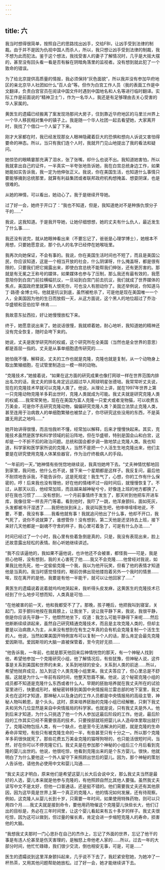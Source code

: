```yaml
---
---
---
```

title: 六
---



我当时想得很简单，按照自己的思路找出凶手，交给FBI，让凶手受到法律的制裁。由于并不是因为仇视中国人而杀人，所以，我只想让凶手受到法律的制裁，我不想为此而犯法。鉴于这个想法，我找受害人的妻子了解情况时，几乎是大摇大摆的，甚至没有回头看一看是否有躲在阴暗角落里的监视者。没有想到就此犯了一个致命的错误。

为了给北京提供高质量的情报，我必须保持“灰色面貌”，所以我并没有参加华府地区的亲北京华人社团如什么“百人会”等。但作为白宫工作人员（我的表面工作是中文翻译，负责白宫官员在阅读中国文件时遇到中国地名和人名等进行临时翻译。实际工作是前面说的“精神卫士”），作为一名华人，我还是有足够理由去关心受害的华人家属的。

黄医生的遗孀已经搬离了案发现场那间大房子，住到靠近华府地区的马里兰州界上一个华人移民相对集中的镇子上。我是随一个华人社团一起去看望她，大家离开时，我找了个借口一个人留了下来。

刚才大家都在时，我已经发现那女人眼神隐藏着巨大的恐惧和想向人诉说又害怕得要命的神态。所以，当只有我们连个人时，我就开门见山地提出了我的看法和疑问。

她惊恐的眼睛霎那充满了泪水，张了张嘴，却什么也说不出。我知道她害怕，所以我就拿出自己的证件，一半真实一半夸张地告诉她，我在白宫总统身边工作，如果她能如实告诉我，我一定为他伸张正义。我说，你在美国生活，也知道什么事情只要能够捅到总统那里，就算有利益集团或者联邦政府机构想掩盖、想耍阴谋，也是很难的。

从她的神情，可以看出，她动心了。我于是继续开导她。

过了好一会，她终于开口了：“我也不知道，但是，我知道绝对不是种族仇恨分子干的……”

我说，这我知道。于是我开导她，让她仔细想想，她的丈夫有什么仇人，最近发生了什么事……

我还没有说完，就从她眼神看出来（不要忘记了，爸爸是心理学博士），她根本不用想，只要她愿意说，那个仇人的名字已经停在她喉咙里。

我再次向她保证，不会有事的。我说，你在美国生活时间也不短了，而且是美国公民，你应该知道，这是一个相当开放的社会，什么阴谋呀，什么掩盖呀，都是很有限的，只要我们把它揭露出来，即使白宫总统不能帮我们伸张，还有更厉害的。那就是有无冕之王称号的媒体，如果媒体也参与了压制，那么我还有最有效的，我愿意陪你到白宫门前拉横幅抗议，一旦站到白宫门前去抗议，我们就成了世界媒体的焦点，美国政府里就算有人恨死你，可也没人有胆动你了。我还举例说，你知道马丁·路德·金博士吗，他就是抗议到底，虽然被枪杀了，可是他是现在美国唯一一个人，全美国因为他的生日而放假一天，从这方面说，这个黑人的地位超过了乔治·华盛顿和亚伯拉罕·林肯……

我故意东扯西拉，好让她慢慢放松下来。

终于，她愿意说出来了。她说话很慢，我就顺着她，耐心地听，我知道她的精神还没有完全恢复，随时会垮下来的。

她说，丈夫是医学研究所的权威，这个研究所在全美国（当然也是全世界的意思）都是首屈一指的。丈夫是从事单细胞遗传研究的……

她怕我不懂，解释说，丈夫的工作也就是克隆，克隆也就是复制，从一个动物身上取出繁殖细胞，在试管里制造出一模一样的动物。

“克隆技术，”她接着说，“如果在这方面的研究成果也像打网球一样在世界范围内排出名次的话，我丈夫的排名肯定远远超过华人网球明星张德培。我常常听丈夫说，现在的克隆技术早就可以克隆人类了。他说，从理论上讲，就在1997年世界上第一只克隆动物克隆羊多莉出世时，克隆人类就成为可能。我丈夫就是研究克隆人类的权威……我常常笑他，现在在美国为富人克隆一只爱犬或者宠物猫，可以收费五万美金，可是你不去研究克隆动物，偏偏研究克隆人类？美国立法禁止克隆人类，甚至连用于治病救人的单细胞繁殖也被禁止了，你尽研究这些没用的东西，不是英雄无用武之地吗……”

她开始讲得很慢，而且怕我听不懂，经常加以解释，后来才慢慢快起来。其实，克隆技术虽然是医学和科学领域的前沿阵地，但在华盛顿，特别是国会山和白宫，这却是一个不折不扣的政治问题。总统和国会都步调一致地禁止克隆人类。我也知道，科学家和医学家所说的克隆人，当然不是把一个人活生生地克隆出来，他们主要是在研究使用克隆人体某些器官，作为治疗终极病人的手段。

“一年前的一天，”她神情有些恍惚地继续说，我真怕她垮下去。“丈夫神情忧郁地回到家里，我问他，他什么也不说，接下来一个星期都是这样子。我反复问，最后他不耐烦地告诉我，不能告诉你，这是死规定！我生气了，心想，你的工作有什么保密的，哼！后来我也没有理他，好在他的情绪坏过一段时间后，就慢慢恢复了。不过，从那天以后，他经常加班，而且越来越神秘兮兮，好像连上班的地方都换了。好在我也习惯了……没有想到，一个月前事情终于发生了，那天听到他把车开进车库，我像往常一样去开门等着。看到他时，我吓了一跳，他浑身颤抖，面如死灰，头发都被冷汗湿透了……我把他扶到床上，我说叫医生吧，他哆哆嗦嗦地说，不要，不要，我没有事……我看他就有事！我就追问他出了什么事，他却不开口，我气死了，说你不说就算了，谁想管你！没有想到，第二天他是还坚持去上班，接下来好几天他都是一副魂不守舍的样子，我心里可着急了，可是有什么办法……”

时间已经过了一个小时，我心里有些着急倒是真的，只是，我没有表现出来，脸上还故意露出轻松的表情。耐心听她继续讲述。

“我不应该逼他的，我如果不逼他说，也许他还不会被害，都怪我——可是，我是担心他呀，没有想到，我的关心害死了他……我又不会克隆……他曾经对我说，如果我比他先死，他一定偷偷克隆一个我，我以为他开玩笑，但看了他的表情才知道他是当真的。我当时感觉怪怪的，眼前仿佛出现他搂抱着另外一个我时的情景……唉，现在离开的是他，我要是有他一半能干，就可以让他回家了……”

黄医生的遗孀说着说着就呜呜地哭起来，我听得头皮发麻，这黄医生的克隆技术已经到了什么地步可想而知，人类真是可怕……

“在他被害的前一天，他和我都受不了了。那晚，孩子睡后，他把我叫到寝室，关起门，双手颤抖地按在我肩膀上，让我坐下，说让我平静下来，我说，我很平静，倒是你应该先平静一下，他颓然地坐下，叹道：我怎么可能平静得下来呢……然后他断断续续讲起来，虽然自己研究精通克隆技术，而且是主攻克隆人类的，但却主要是以治病救人为主，从来没有想到在有生之年真的会有机会克隆复制一个活生生的人。他说，当然如果美国开特例宣布可以复制一个人的话，那么肯定会最先克隆爱因斯坦。爱因斯坦的大脑一直被保管着，至今完好无损……

“他告诉我，一年前，也就是那天他回来后神情恍惚的那天，有一个神秘人找到他，希望他参加一个克隆研究小组，他了解情况后，有些犹豫，但神秘人说，这件事是关系到美国和世界的未来，关系到地球的安全，关系到人类的前途……所以，希望他抛弃成见，加入到这个人类克隆小组里来。我丈夫答应了，但心里总是不舒服。这就是为什么一年前有段时间，他整天愁眉不展。他说，这个秘密克隆小组的成员都不知道是克隆什么东西或者什么人。早期的胚胎培养就在我丈夫所在的试验室里进行，快要成形时，被秘密转移到美国中央情报局兰雷总部的地下室里，我丈夫也在这时才知道，那神秘人以及身边的工作人员都是中央情报局的高级主管，神秘人物叫赖恩，是个头头。这时，原来培养胚胎的克隆小组已经解散，只剩下我丈夫和另外几位显然是来自中央情报局的科学家。也就是说，只有我丈夫是外人。他到后来才知道，为什么只挑选了他一个外人参加这最后阶段的工作。他说，最后阶段的工作其实已经不需要很高的技术，只要按部就班把婴儿从人造母体里取出就行了。克隆动物包括人类，有一个缺点，也是至今无法解决的问题，就是克隆的生命寿命非常短，有些只有被克隆生命的一半，有些甚至只有十分之一。所以那个克隆羊多莉很快就死了。那些花费五万美金克隆的猫呀狗呀的，也只能活很短时间，当然，好在你可以不停克隆它们。我丈夫是在参加那个神秘的小组后三个月后看到克隆的婴儿出世的。他说，他很吃惊，他看到克隆出来的是个东方婴儿。很快，他就明白了为什么要他这一个外人留守下来照顾出世后的婴儿。因为，那个神秘的策划人告诉他，请他务必使用中文和婴儿沟通……

“我丈夫这才明白，原来他们是希望这婴儿长大后会说中文，那么我丈夫当然是最好的人选，婴儿本来就是他参与克隆的，有他照顾自然比其他人要强。虽然我丈夫读写中文不是太好，但他一口普通话，还是挺不错的。他们需要我丈夫还有其他原因，因为这毕竟是世界上第一个真正的克隆人，他的情况如何发展，还有待观察。例如，这克隆人从婴儿长到十岁，只需要一年时间，如果使用特殊药物，则可以只用四个月……我丈夫就是接到命令，要他用药物催这个克隆婴儿快些长大，他们订出的目标是，务必在三年时间里，让这个婴儿看起来有五十多岁的样子。我丈夫很吃惊，因为这可以做到，但过量的催长素，肯定会进一步缩短克隆人的寿命，损害他的大脑。

“我想我丈夫那时一门心思扑在自己的杰作上，忘记了外面的世界，忘记了他干的事是有违人伦甚至是伤天害理的，是触怒上帝他老人家的……所以，过去一年的大部分时间，他忙忙碌碌，我们很少交流，倒也相安无事，可是，可是……”

医生的遗孀说到这里浑身颤抖起来，几乎说不下去了，我赶紧安慰她，为她冲了一杯热茶，又用其他问题帮助她放松。过了好一会，她才能继续讲下去。